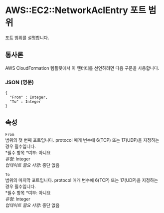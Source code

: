 # AWS::EC2::NetworkAclEntry 포트 범위

포트 범위를 설명합니다.

## 통사론

AWS CloudFormation 템플릿에서 이 엔터티를 선언하려면 다음 구문을 사용합니다.

### JSON (영문)

```
{
  "From" : Integer,
  "To" : Integer
}
```

## 속성

`From`  
범위의 첫 번째 포트입니다. protocol 매개 변수에 6(TCP) 또는 17(UDP)을 지정하는 경우 필수입니다.  
*필수 항목 *여부: 아니요  
_유형_: Integer  
_업데이트 필요 사항_: 중단 없음

`To`  
범위의 마지막 포트입니다. protocol 매개 변수에 6(TCP) 또는 17(UDP)을 지정하는 경우 필수입니다.  
*필수 항목 *여부: 아니요  
_유형_: Integer  
_업데이트 필요 사항_: 중단 없음

